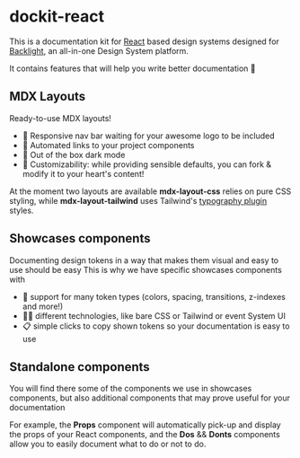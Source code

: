 
# dockit-react

This is a documentation kit for [React](https://reactjs.org/) based design systems designed for [Backlight](https://backlight.dev/), an all-in-one Design System platform.

It contains features that will help you write better documentation 🚀

## MDX Layouts

Ready-to-use MDX layouts!

- 🎄 Responsive nav bar waiting for your awesome logo to be included
- 📖 Automated links to your project components
- 🌙 Out of the box dark mode
- 🔧 Customizability: while providing sensible defaults, you can fork & modify it to your heart's content!

At the moment two layouts are available
**mdx-layout-css** relies on pure CSS styling, while **mdx-layout-tailwind** uses Tailwind's [typography plugin](https://github.com/tailwindlabs/tailwindcss-typography) styles.

## Showcases components

Documenting design tokens in a way that makes them visual and easy to use should be easy
This is why we have specific showcases components with

- 🔣 support for many token types (colors, spacing, transitions, z-indexes and more!)
- 👨‍💻 different technologies, like bare CSS or Tailwind or event System UI
- 📋 simple clicks to copy shown tokens so your documentation is easy to use

## Standalone components

You will find there some of the components we use in showcases components, but also additional components that may prove useful for your documentation

For example, the **Props** component will automatically pick-up and display the
props of your React components, and the **Dos** && **Donts** components allow
you to easily document what to do or not to do.
